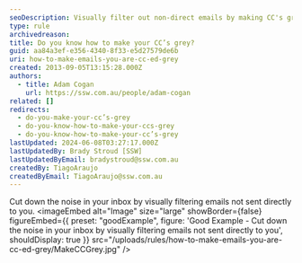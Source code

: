 ```yaml
---
seoDescription: Visually filter out non-direct emails by making CC's grey in your inbox to reduce noise and increase productivity.
type: rule
archivedreason:
title: Do you know how to make your CC’s grey?
guid: aa84a3ef-e356-4340-8f33-e5d27579de6b
uri: how-to-make-emails-you-are-cc-ed-grey
created: 2013-09-05T13:15:28.000Z
authors:
  - title: Adam Cogan
    url: https://ssw.com.au/people/adam-cogan
related: []
redirects:
  - do-you-make-your-cc’s-grey
  - do-you-know-how-to-make-your-ccs-grey
  - do-you-know-how-to-make-your-cc’s-grey
lastUpdated: 2024-06-08T03:27:17.000Z
lastUpdatedBy: Brady Stroud [SSW]
lastUpdatedByEmail: bradystroud@ssw.com.au
createdBy: TiagoAraujo
createdByEmail: TiagoAraujo@ssw.com.au
---
```


Cut down the noise in your inbox by visually filtering emails not sent directly to you.
<imageEmbed
  alt="Image"
  size="large"
  showBorder={false}
  figureEmbed={{
    preset: "goodExample",
    figure: 'Good Example - Cut down the noise in your inbox by visually filtering emails not sent directly to you',
    shouldDisplay: true
  }}
  src="/uploads/rules/how-to-make-emails-you-are-cc-ed-grey/MakeCCGrey.jpg"
/>
